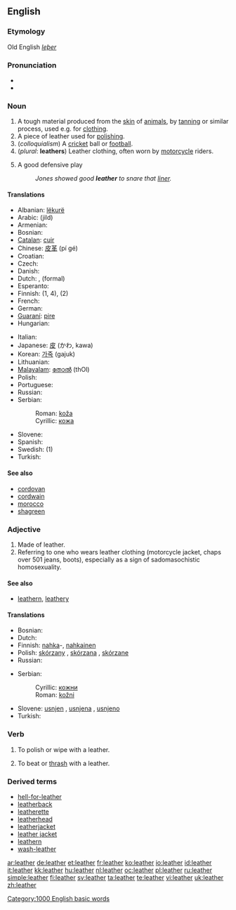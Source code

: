 {{wikipedia}}
==English==

===Etymology===
Old English ''[[leþer]]''

===Pronunciation===
* {{audio|en-us-leather.ogg|Audio (US)}}
* {{rhymes|ɛðə(r)}}

===Noun===
{{en-noun|s|-}}

# A tough material produced from the [[skin]] of [[animal]]s, by [[tan]]ning or similar process, used e.g. for [[clothing]].
# A piece of leather used for [[polish]]ing.
# (''colloquialism'') A [[cricket]] ball or [[football]].
# (''plural'': '''leathers''') Leather clothing, often worn by [[motorcycle]] riders.
# {{baseball}} A good defensive play
#: ''Jones showed good '''leather''' to snare that [[liner]].''

====Translations====
{{trans-top|material produced by tanning animal skin}}
* Albanian: [[lëkurë]]
* Arabic: {{Arab|[[جلد]]}} (jild) {{m}}
* Armenian: {{t|hy|կաշի|sc=Armn|tr=kaši}}
* Bosnian: {{t-|bs|koža|f}}
* [[Catalan]]: [[cuir]] {{m}}
* Chinese: [[皮革]] (pí gé)
* Croatian: {{t-|hr|koža|f}}
* Czech: {{t-|cs|kůže|f}}
* Danish: {{t-|da|læder|n}}
* Dutch: {{t+|nl|leer|n}}, {{t-|nl|leder|n}} (formal)
* Esperanto: {{t-|eo|ledo|xs=Esperanto}}
* Finnish: {{t+|fi|nahka}} (1, 4), {{t-|fi|säämiskä}} (2)
* French: {{t+|fr|cuir|m}}
* German: {{t+|de|Leder|n}}
* [[Guaraní]]: [[pire]]
* Hungarian: {{t+|hu|bőr}}
{{trans-mid}}
* Italian: {{t+|it|cuoio|m}}
* Japanese: [[皮]] (かわ, kawa)
* Korean: [[가죽]] (gajuk)
* Lithuanian: {{t+|lt|oda|f|xs=Lithuanian}}
* [[Malayalam]]: [[തോല്‍]] (thOl)
* Polish: {{t+|pl|skóra|f}}
* Portuguese: {{t+|pt|couro|m}}
* Russian: {{t+|ru|кожа|f|tr=kóža|sc=Cyrl}}
* Serbian:
*: Roman: [[koža#Serbian|koža]] {{f}}
*: Cyrillic: [[кожа#Serbian|кожа]] {{f}}
* Slovene: {{t+|sl|usnje|n}}
* Spanish: {{t+|es|cuero|m}}
* Swedish: {{t+|sv|läder|n}} (1)
* Turkish: {{t+|tr|deri}}
{{trans-bottom}}

====See also====
* [[cordovan]]
* [[cordwain]]
* [[morocco]]
* [[shagreen]]

===Adjective===
{{en-adj|-|-}}

# Made of leather.
# Referring to one who wears leather clothing (motorcycle jacket, chaps over 501 jeans, boots), especially as a sign of sadomasochistic homosexuality.

====See also====
* [[leathern]], [[leathery]]

====Translations====
{{trans-top|made of leather}}
* Bosnian: {{t-|bs|kožni|m}}
* Dutch: {{t+|nl|leren}}
* Finnish: [[nahka]]-, [[nahkainen]]
* Polish: [[skórzany]] {{m}}, [[skórzana]] {{f}}, [[skórzane]] {{n}}
* Russian: {{t|ru|кожаный|tr=kóžanyj|sc=Cyrl}}
{{trans-mid}}
* Serbian:
*: Cyrillic: [[кожни#Serbian|кожни]] {{m}}
*: Roman: [[kožni#Serbian|kožni]] {{m}}
* Slovene: [[usnjen]] {{m}}, [[usnjena]] {{f}}, [[usnjeno]] {{n}}
* Turkish: {{t+|tr|deri}}
{{trans-bottom}}

===Verb===
{{en-verb|leathers|leathering|leathered}}

# {{rfv-sense}} To polish or wipe with a leather.
# {{rfv-sense}} To beat or [[thrash]] with a leather.

===Derived terms===
* [[hell-for-leather]]
* [[leatherback]]
* [[leatherette]]
* [[leatherhead]]
* [[leatherjacket]]<!--a type of fish-->
* [[leather jacket]]<!--a jacket made of leather-->
* [[leathern]]
* [[wash-leather]]

[[Category:1000 English basic words]]

[[ar:leather]]
[[de:leather]]
[[et:leather]]
[[fr:leather]]
[[ko:leather]]
[[io:leather]]
[[id:leather]]
[[it:leather]]
[[kk:leather]]
[[hu:leather]]
[[nl:leather]]
[[oc:leather]]
[[pl:leather]]
[[ru:leather]]
[[simple:leather]]
[[fi:leather]]
[[sv:leather]]
[[ta:leather]]
[[te:leather]]
[[vi:leather]]
[[uk:leather]]
[[zh:leather]]